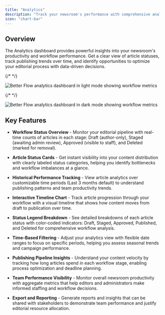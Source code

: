 ```yaml
---
title: "Analytics"
description: "Track your newsroom's performance with comprehensive analytics. Monitor article progress, workflow efficiency, and publishing trends across your entire team."
icon: "chart-bar"
---
```


## Overview

The Analytics dashboard provides powerful insights into your newsroom's productivity and workflow performance. Get a clear view of article statuses, track publishing trends over time, and identify opportunities to optimize your editorial process with data-driven decisions.

{/* <!-- Light mode image --> */}

<img
  className="block dark:hidden"
  src="/images/analytics-light.png"
  alt="Better Flow analytics dashboard in light mode showing workflow metrics"
/>

{/* <!-- Dark mode image --> */}

<img
  className="hidden dark:block"
  src="/images/analytics-dark.png"
  alt="Better Flow analytics dashboard in dark mode showing workflow metrics"
/>

## Key Features

- **Workflow Status Overview** - Monitor your editorial pipeline with real-time counts of articles in each stage: Draft (author-only), Staged (awaiting admin review), Approved (visible to staff), and Deleted (marked for removal).

- **Article Status Cards** - Get instant visibility into your content distribution with clearly labeled status categories, helping you identify bottlenecks and workflow imbalances at a glance.

- **Historical Performance Tracking** - View article analytics over customizable time periods (Last 3 months default) to understand publishing patterns and team productivity trends.

- **Interactive Timeline Chart** - Track article progression through your workflow with a visual timeline that shows how content moves from draft to publication over time.

- **Status Legend Breakdown** - See detailed breakdowns of each article status with color-coded indicators: Draft, Staged, Approved, Published, and Deleted for comprehensive workflow analysis.

- **Time-Based Filtering** - Adjust your analytics view with flexible date ranges to focus on specific periods, helping you assess seasonal trends and campaign performance.

- **Publishing Pipeline Insights** - Understand your content velocity by tracking how long articles spend in each workflow stage, enabling process optimization and deadline planning.

- **Team Performance Visibility** - Monitor overall newsroom productivity with aggregate metrics that help editors and administrators make informed staffing and workflow decisions.

- **Export and Reporting** - Generate reports and insights that can be shared with stakeholders to demonstrate team performance and justify editorial resource allocation.
